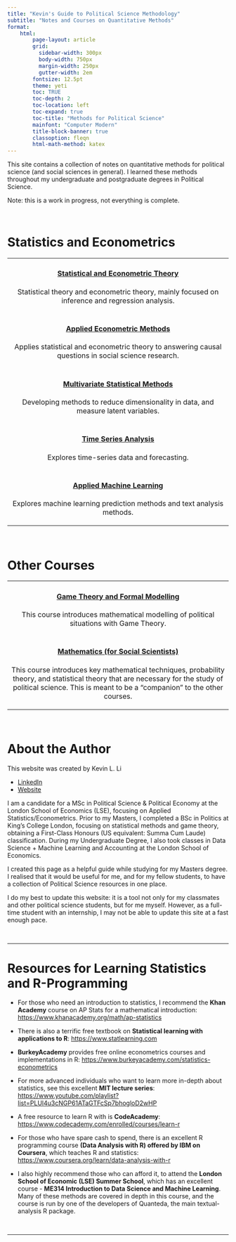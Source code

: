```yaml
---
title: "Kevin's Guide to Political Science Methodology"
subtitle: "Notes and Courses on Quantitative Methods"
format:
    html:
        page-layout: article
        grid:
          sidebar-width: 300px
          body-width: 750px
          margin-width: 250px
          gutter-width: 2em
        fontsize: 12.5pt
        theme: yeti
        toc: TRUE
        toc-depth: 2
        toc-location: left
        toc-expand: true
        toc-title: "Methods for Political Science"
        mainfont: "Computer Modern"
        title-block-banner: true
        classoption: fleqn
        html-math-method: katex
---
```


This site contains a collection of notes on quantitative methods for political science (and social sciences in general). I learned these methods throughout my undergraduate and postgraduate degrees in Political Science.

Note: this is a work in progress, not everything is complete.

<br />

# Statistics and Econometrics

+:----------------------------------------------------------------------------------------------------:+
| #### [Statistical and Econometric Theory](https://politicalscience.github.io/metrics)                |
|                                                                                                      |
| Statistical theory and econometric theory, mainly focused on inference and regression analysis.      |
+------------------------------------------------------------------------------------------------------+
| #### [Applied Econometric Methods](https://politicalscience.github.io/applied)                       |
|                                                                                                      |
| Applies statistical and econometric theory to answering causal questions in social science research. |
+------------------------------------------------------------------------------------------------------+
| #### [Multivariate Statistical Methods](https://politicalscience.github.io/multivariate)             |
|                                                                                                      |
| Developing methods to reduce dimensionality in data, and measure latent variables.                   |
+------------------------------------------------------------------------------------------------------+
| #### [Time Series Analysis](https://politicalscience.github.io/time)                                 |
|                                                                                                      |
| Explores time-series data and forecasting.                                                           |
+------------------------------------------------------------------------------------------------------+
| #### [Applied Machine Learning](https://politicalscience.github.io/machine)                          |
|                                                                                                      |
| Explores machine learning prediction methods and text analysis methods.                              |
+------------------------------------------------------------------------------------------------------+

<br />

# Other Courses

+:-------------------------------------------------------------------------------------------------------------------------------------------------------------------------------------------------------------:+
| #### [Game Theory and Formal Modelling](https://politicalscience.github.io/gametheory)                                                                                                                        |
|                                                                                                                                                                                                               |
| This course introduces mathematical modelling of political situations with Game Theory.                                                                                                                       |
+---------------------------------------------------------------------------------------------------------------------------------------------------------------------------------------------------------------+
| #### [Mathematics (for Social Scientists)](https://politicalscience.github.io/maths)                                                                                                                          |
|                                                                                                                                                                                                               |
| This course introduces key mathematical techniques, probability theory, and statistical theory that are necessary for the study of political science. This is meant to be a "companion" to the other courses. |
+---------------------------------------------------------------------------------------------------------------------------------------------------------------------------------------------------------------+

<br />

# About the Author {#creator}

This website was created by Kevin L. Li

-   [LinkedIn](https://www.linkedin.com/in/kevinlingfengli/)
-   [Website](https://kevinli03.github.io)

I am a candidate for a MSc in Political Science & Political Economy at the London School of Economics (LSE), focusing on Applied Statistics/Econometrics. Prior to my Masters, I completed a BSc in Politics at King's College London, focusing on statistical methods and game theory, obtaining a First-Class Honours (US equivalent: Summa Cum Laude) classification. During my Undergraduate Degree, I also took classes in Data Science + Machine Learning and Accounting at the London School of Economics.

I created this page as a helpful guide while studying for my Masters degree. I realised that it would be useful for me, and for my fellow students, to have a collection of Political Science resources in one place.

I do my best to update this website: it is a tool not only for my classmates and other political science students, but for me myself. However, as a full-time student with an internship, I may not be able to update this site at a fast enough pace.

<br />

------------------------------------------------------------------------

# Resources for Learning Statistics and R-Programming {#resources}

-   For those who need an introduction to statistics, I recommend the **Khan Academy** course on AP Stats for a mathematical introduction: <https://www.khanacademy.org/math/ap-statistics>

-   There is also a terrific free textbook on **Statistical learning with applications to R**: <https://www.statlearning.com>

-   **BurkeyAcademy** provides free online econometrics courses and implementations in R: <https://www.burkeyacademy.com/statistics-econometrics>

-   For more advanced individuals who want to learn more in-depth about statistics, see this excellent **MIT lecture series**: <https://www.youtube.com/playlist?list=PLUl4u3cNGP61ATaGTFcSp7bhogloD2wHP>

-   A free resource to learn R with is **CodeAcademy**: <https://www.codecademy.com/enrolled/courses/learn-r>

-   For those who have spare cash to spend, there is an excellent R programming course **(Data Analysis with R) offered by IBM on Coursera**, which teaches R and statistics: <https://www.coursera.org/learn/data-analysis-with-r>

-   I also highly recommend those who can afford it, to attend the **London School of Economic (LSE) Summer School**, which has an excellent course - **ME314 Introduction to Data Science and Machine Learning**. Many of these methods are covered in depth in this course, and the course is run by one of the developers of Quanteda, the main textual-analysis R package.

<br />

------------------------------------------------------------------------
